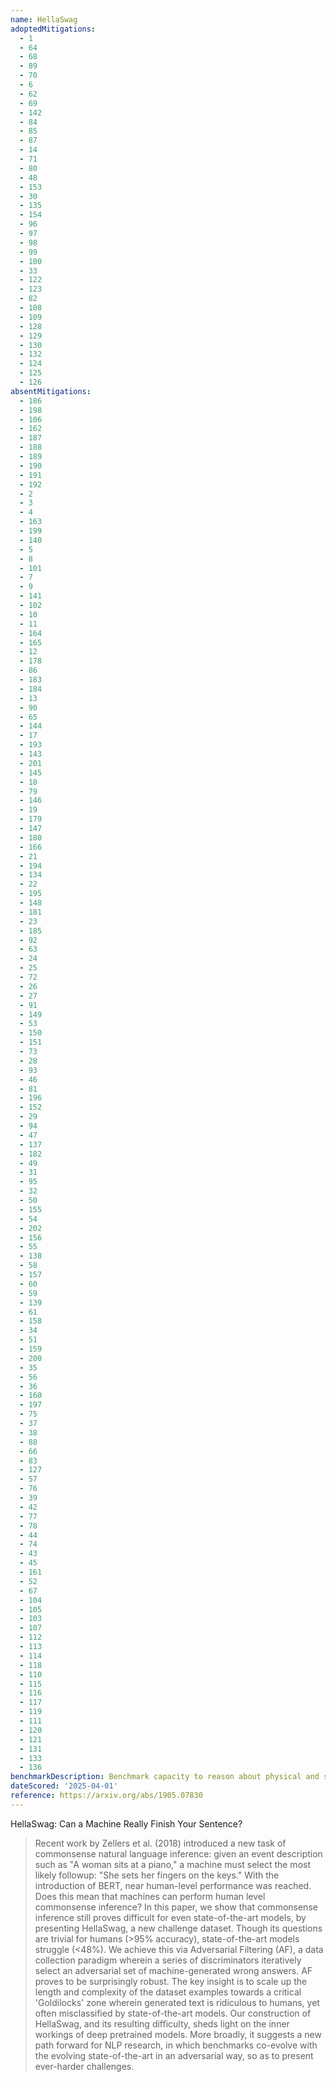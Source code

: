 ```yaml
---
name: HellaSwag
adoptedMitigations:
  - 1
  - 64
  - 68
  - 89
  - 70
  - 6
  - 62
  - 69
  - 142
  - 84
  - 85
  - 87
  - 14
  - 71
  - 80
  - 48
  - 153
  - 30
  - 135
  - 154
  - 96
  - 97
  - 98
  - 99
  - 100
  - 33
  - 122
  - 123
  - 82
  - 108
  - 109
  - 128
  - 129
  - 130
  - 132
  - 124
  - 125
  - 126
absentMitigations:
  - 186
  - 198
  - 106
  - 162
  - 187
  - 188
  - 189
  - 190
  - 191
  - 192
  - 2
  - 3
  - 4
  - 163
  - 199
  - 140
  - 5
  - 8
  - 101
  - 7
  - 9
  - 141
  - 102
  - 10
  - 11
  - 164
  - 165
  - 12
  - 178
  - 86
  - 183
  - 184
  - 13
  - 90
  - 65
  - 144
  - 17
  - 193
  - 143
  - 201
  - 145
  - 18
  - 79
  - 146
  - 19
  - 179
  - 147
  - 180
  - 166
  - 21
  - 194
  - 134
  - 22
  - 195
  - 148
  - 181
  - 23
  - 185
  - 92
  - 63
  - 24
  - 25
  - 72
  - 26
  - 27
  - 91
  - 149
  - 53
  - 150
  - 151
  - 73
  - 28
  - 93
  - 46
  - 81
  - 196
  - 152
  - 29
  - 94
  - 47
  - 137
  - 182
  - 49
  - 31
  - 95
  - 32
  - 50
  - 155
  - 54
  - 202
  - 156
  - 55
  - 138
  - 58
  - 157
  - 60
  - 59
  - 139
  - 61
  - 158
  - 34
  - 51
  - 159
  - 200
  - 35
  - 56
  - 36
  - 160
  - 197
  - 75
  - 37
  - 38
  - 88
  - 66
  - 83
  - 127
  - 57
  - 76
  - 39
  - 42
  - 77
  - 78
  - 44
  - 74
  - 43
  - 45
  - 161
  - 52
  - 67
  - 104
  - 105
  - 103
  - 107
  - 112
  - 113
  - 114
  - 118
  - 110
  - 115
  - 116
  - 117
  - 119
  - 111
  - 120
  - 121
  - 131
  - 133
  - 136
benchmarkDescription: Benchmark capacity to reason about physical and social concepts by prompting for sentence endings from challenging, adversarially filtered alternatives, providing users with a measure of the scope of model capacity.
dateScored: '2025-04-01'
reference: https://arxiv.org/abs/1905.07830
---
```


HellaSwag: Can a Machine Really Finish Your Sentence?

> Recent work by Zellers et al. (2018) introduced a new task of commonsense natural language inference: given an event description such as "A woman sits at a piano," a machine must select the most likely followup: "She sets her fingers on the keys." With the introduction of BERT, near human-level performance was reached. Does this mean that machines can perform human level commonsense inference?
> In this paper, we show that commonsense inference still proves difficult for even state-of-the-art models, by presenting HellaSwag, a new challenge dataset. Though its questions are trivial for humans (>95% accuracy), state-of-the-art models struggle (<48%). We achieve this via Adversarial Filtering (AF), a data collection paradigm wherein a series of discriminators iteratively select an adversarial set of machine-generated wrong answers. AF proves to be surprisingly robust. The key insight is to scale up the length and complexity of the dataset examples towards a critical 'Goldilocks' zone wherein generated text is ridiculous to humans, yet often misclassified by state-of-the-art models.
> Our construction of HellaSwag, and its resulting difficulty, sheds light on the inner workings of deep pretrained models. More broadly, it suggests a new path forward for NLP research, in which benchmarks co-evolve with the evolving state-of-the-art in an adversarial way, so as to present ever-harder challenges.
